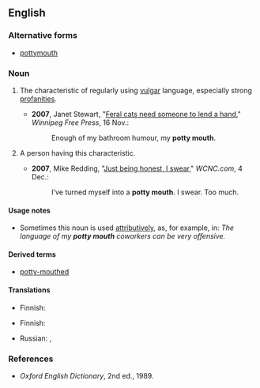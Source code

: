 ==English==

===Alternative forms===
* [[pottymouth]]

===Noun===
{{en-noun|head=[[potty]] [[mouth]]}}

# {{idiomatic|euphemistic}} The characteristic of regularly using [[vulgar]] language, especially strong [[profanity|profanities]].
#* '''2007''', Janet Stewart, "[http://www.winnipegfreepress.com/subscriber/columnists/top3/story/4078108p-4678152c.html Feral cats need someone to lend a hand]," ''Winnipeg Free Press'', 16 Nov.:
#*: Enough of my bathroom humour, my '''potty mouth'''.
# {{idiomatic}} A person having this characteristic.
#* '''2007''', Mike Redding, "[http://www.wcnc.com/traveler/stories/wcnc-120407-al-journal.68ef72fb.html Just being honest, I swear]," ''WCNC.com'', 4 Dec.:
#*: I’ve turned myself into a '''potty mouth'''.  I swear.  Too much.

====Usage notes====
* Sometimes this noun is used [[attributive]]ly, as, for example, in: ''The language of my '''potty mouth''' coworkers can be very offensive.''

====Derived terms====
* [[potty-mouthed]]

====Translations====
{{trans-top|characteristic}}
* Finnish: {{t-|fi|rääväsuisuus}}
{{trans-mid}}
{{trans-bottom}}

{{trans-top|person}}
* Finnish: {{t+|fi|rääväsuu}}
{{trans-mid}}
* Russian: {{t-|ru|грязный рот|sc=Cyrl}}, {{t|ru|сквернослов|sc=Cyrl}}
{{trans-bottom}}

===References===
* ''Oxford English Dictionary'', 2nd ed., 1989.